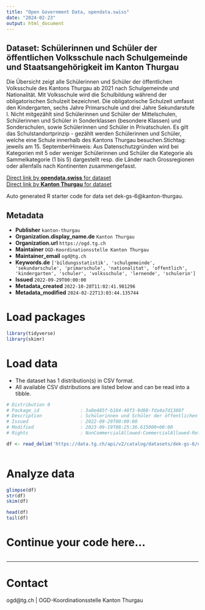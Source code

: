 ```yaml
---
title: "Open Government Data, opendata.swiss"
date: "2024-02-23"
output: html_document
---
```


## Dataset: Schülerinnen und Schüler der öffentlichen Volksschule nach Schulgemeinde und Staatsangehörigkeit im Kanton Thurgau

Die Übersicht zeigt alle Schülerinnen und Schüler der öffentlichen Volksschule des Kantons Thurgau ab 2021 nach Schulgemeinde und Nationalität. Mit Volksschule wird die Schulbildung während der obligatorischen Schulzeit bezeichnet. Die obligatorische Schulzeit umfasst den Kindergarten, sechs Jahre Primarschule und drei Jahre Sekundarstufe I. Nicht mitgezählt sind Schülerinnen und Schüler der Mittelschulen, Schülerinnen und Schüler in Sonderklassen (besondere Klassen) und Sonderschulen, sowie Schülerinnen und Schüler in Privatschulen. Es gilt das Schulstandortprinzip - gezählt werden Schülerinnen und Schüler, welche eine Schule innerhalb des Kantons Thurgau besuchen.Stichtag: jeweils am 15. SeptemberHinweis: Aus Datenschutzgründen wird bei Kategorien mit 5 oder weniger Schülerinnen und Schüler die Kategorie als Sammelkategorie (1 bis 5) dargestellt resp. die Länder nach Grossregionen oder allenfalls nach Kontinenten zusammengefasst.

[Direct link by **opendata.swiss** for dataset](https://opendata.swiss/de/dataset/lernende-der-offentlichen-volksschule-nach-schulgemeinde-und-staatsangehorigkeit-im-kanton-thur)<br>
[Direct link by **Kanton Thurgau** for dataset](https://data.tg.ch/explore/dataset/dek-gs-6/)

Auto generated R starter code for data set dek-gs-6@kanton-thurgau.

## Metadata

- **Publisher** `kanton-thurgau`
- **Organization.display_name.de** `Kanton Thurgau`
- **Organization.url** `https://ogd.tg.ch`
- **Maintainer** `OGD-Koordinationsstelle Kanton Thurgau`
- **Maintainer_email** `ogd@tg.ch`
- **Keywords.de** `['bildungsstatistik', 'schulgemeinde', 'sekundarschule', 'primarschule', 'nationalitat', 'offentlich', 'kindergarten', 'schuler', 'volksschule', 'lernende', 'schulerin']`
- **Issued** `2022-09-29T00:00:00`
- **Metadata_created** `2022-10-28T11:02:41.981296`
- **Metadata_modified** `2024-02-22T13:03:44.135744`


# Load packages

```r

library(tidyverse)
library(skimr)

```

# Load data

-   The dataset has 1 distribution(s) in CSV format.
-   All available CSV distributions are listed below and can be read into a tibble.

```r

# Distribution 0
# Package_id               : 3a8e485f-b184-48f3-9d60-fda4a7d1388f
# Description              : Schülerinnen und Schüler der öffentlichen Volksschule nach Schulgemeinde und Staatsangehörigkeit im Kanton Thurgau (csv)
# Issued                   : 2022-09-29T00:00:00
# Modified                 : 2023-09-19T08:25:36.615000+00:00
# Rights                   : NonCommercialAllowed-CommercialAllowed-ReferenceRequired

df <- read_delim('https://data.tg.ch/api/v2/catalog/datasets/dek-gs-6/exports/csv')



```

# Analyze data

```r

glimpse(df)
str(df)
skim(df)

head(df)
tail(df)

```

# Continue your code here...

```r

```

------------------------------------------------------------------------

# Contact

ogd@tg.ch | OGD-Koordinationsstelle Kanton Thurgau
